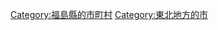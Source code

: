 {{DEFAULTSORT:Nihonmatsu-shi}}
[[Category:福島縣的市町村|Category:福島縣的市町村]]
[[Category:東北地方的市|Category:東北地方的市]]